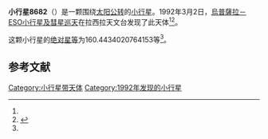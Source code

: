 {{Infobox planet
| bgcolour = #FFFFC0
| name = 8682 Kraklingbo
| symbol = 
| image = 
| caption = 
| discovery = yes
| discovery_ref = 
| discoverer = [[烏普薩拉－ESO小行星及彗星巡天|烏普薩拉－ESO小行星及彗星巡天]]
| discovery_site = [[拉西拉天文台|拉西拉天文台]] 
| discovered = 1992年3月2日
| designations = yes
| mp_name = 
| named_after = 
| alt_names = 1992 ER9/ 1994 PF17
| mp_category = [[主带小行星|主带小行星]]
| orbit_ref = <ref name="a">[http://ssd.jpl.nasa.gov/sbdb.cgi?sstr=8682 8682 Kraklingbo] {{Wayback|url=http://ssd.jpl.nasa.gov/sbdb.cgi?sstr=8682 |date=20210717064231 }}，小行星數據庫瀏覽器（JPL Small-Body Database Browser）－[[美国国家航空航天局|美国国家航空航天局]]喷气推进实验室</ref>
| epoch = 2456400.5 (2013年4月18日更新)
| aphelion = {{convert|3.614008141099285|AU|km|3|abbr=on|lk=out}}
| perihelion = {{convert|2.691113347966786|AU|km|3|abbr=on}}
| semimajor = {{convert|3.152560744533035|AU|km|3|abbr=on}}
| eccentricity = 0.146372246
| period = 2044.530634 [[日|日]]<br />5.6[[儒略年|儒略年]]
| avg_speed = 
| inclination = .9835329294178522
| asc_node = 140.920375136662
| mean_anomaly = 
| arg_peri = 160.4434020764153
| satellites = 
| physical_characteristics = yes
| dimensions = 
| mass = 
| density = 
| surface_grav = 
| escape_velocity = 
| sidereal_day = 
| axial_tilt = 
| pole_ecliptic_lat = 
| pole_ecliptic_lon = 
| albedo = 
| temperatures= 
| temp_name1 = 
| mean_temp_1 = 
| max_temp_1 = 
| temp_name2 = 
| max_temp_2 = 
| spectral_type = 
| abs_magnitude = 160.4434020764153
}}

'''小行星8682'''（{{lang-en|8682 Kraklingbo}}）是一颗围绕[[太阳|太阳]][[公转|公转]]的[[小行星|小行星]]。1992年3月2日，[[烏普薩拉－ESO小行星及彗星巡天|烏普薩拉－ESO小行星及彗星巡天]]在拉西拉天文台发现了此天体<ref name="a" /><ref>{{cite news|title=小行星列表|url=http://cfa-www.harvard.edu/iau/lists/NumberedMPs.txt|accessdate=2013-07-08|newspaper=哈佛大学|archive-date=2008-05-17|archive-url=https://web.archive.org/web/20080517010638/http://cfa-www.harvard.edu/iau/lists/NumberedMPs.txt|dead-url=no}}</ref>。

这颗小行星的[[绝对星等|绝对星等]]为160.4434020764153等<ref name="a" />。

==参考文献==
{{reflist}}
{{Minor Planet Number|[[小行星8681|小行星8681]]|[[小行星8683|小行星8683]]}}

{{小天体}}

[[Category:小行星带天体|Category:小行星带天体]]
[[Category:1992年发现的小行星|Category:1992年发现的小行星]]

{{asteroid-stub}}